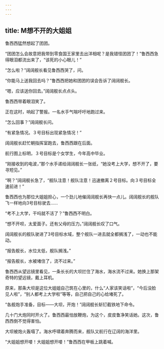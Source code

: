 ```yaml
---
---
---
```

title: M想不开的大姐姐
---




鲁西西猛然想起了团团。

“团团怎么会故意把我带到零食国王家里去出洋相呢？是我错怪团团了！”鲁西西急得眼泪都流出来了，“该死的小心眼儿！”

“怎么啦？”阔阔舰长看见鲁西西哭了，问。

“你能马上送我回去吗？”鲁西西把她和团团的误会告诉了阔阔舰长。

“嗯，应该送你回去。”阔阔舰长点点头。

鲁西西带着眼泪笑了。

正在这时，响起了警报。一名水手气喘吁吁地跑过来。

“怎么回事？”阔阔舰长问。

“有紧急情况。３号目标出现紧急情况！”

阔阔舰长赶忙朝指挥室跑去，鲁西西跟在后面。

航行图上标明，３号目标是个女学生，今年高中毕业。

“刚接收到的电波，”那个水手递给阔阔舰长一张纸，“她没考上大学，想不开了，要寻短见。”

“啊？”阔阔舰长急了，“舰队注意！舰队注意！迅速撤离２号目标。向３号目标全速前进！”

鲁西西也为那位大姐姐担心，一个劲儿地催阔阔舰长再快一点儿。阔阔舰长的舰队飞一样地向3号目标驶去……

“考不上大学，干吗就不活了？”鲁西西不明白。

“想不开呗，太爱面子。还有父母的压力。”阔阔舰长叹了口气。

阔阔舰长的舰队驶进了3号目标水域，整个舰队一进去就全都搁浅了，一动也不能动。

“报告舰长，水位太低，舰队搁浅。”

“报告舰长，水被堵住了，流不过来。”

鲁西西从望远镜里看见，一条长长的大坝拦住了海水，海水流不过来。她换上那架奇特的望远镜，戴上耳机。

原来，那条大坝是这位大姐姐自己筑在心里的，什么“人家该笑话啦”，“今后没脸见人啦”，“别人都考上大学啦”等等，自己把自己的心给堵死了。

“各舰炮手准备，目标——大坝，开炮！”阔阔舰长斩钉截铁地下命令。

几十门大炮同时开火了。鲁西西最怕放鞭炮，为这个，皮皮鲁净笑话她。这次，鲁西西倒不觉得害怕。

大坝被炮火轰塌了。海水呼啸着奔腾而来，舰队又航行在辽阔的海洋里。

“大姐姐想开喽！大姐姐想开喽！”鲁西西在甲板上跳着喊。